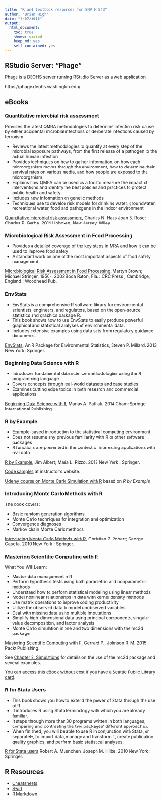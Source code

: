 ```yaml
---
title: "R and textbook resources for ENV H 543"
author: "Brian High"
date: "4/07/2016"
output:
  html_document:
    toc: true
    theme: united
    keep_md: yes
    self-contained: yes
---
```


## RStudio Server: "Phage"

Phage is a DEOHS server running RStudio Server as a web application.

https://phage.deohs.washington.edu/

## eBooks

### Quantitative microbial risk assessment

Provides the latest QMRA methodologies to determine infection risk cause by 
either accidental microbial infections or deliberate infections caused by terrorism

- Reviews the latest methodologies to quantify at every step of the microbial
exposure pathways, from the first release of a pathogen to the actual human
infection
- Provides techniques on how to  gather information, on how each microorganism 
moves through the environment, how to determine their survival rates on various
media, and how people are exposed to the microorganism
- Explains how QMRA can be used as a tool to measure the impact of interventions 
and identify the best policies and practices to protect public health and safety
- Includes new information on genetic methods
- Techniques use to develop risk models for drinking water, groundwater, 
recreational water, food and pathogens in the indoor environment

[Quantitative microbial risk assessment](http://alliance-primo.hosted.exlibrisgroup.com/UW:all:CP51230982940001451), Charles N. Haas Joan B. Rose; Charles P. Gerba. 2014  Hoboken, New Jersey: Wiley.

### Microbiological Risk Assessment in Food Processing

- Provides a detailed coverage of the key steps in MRA and how it can be used to improve food safety
- A standard work on one of the most important aspects of food safety management

[Microbiological Risk Assessment in Food Processing](http://alliance-primo.hosted.exlibrisgroup.com/UW:all:CP71155643330001451), Martyn Brown; Michael Stringer, 1950-.
2002 Boca Raton, Fla. : CRC Press ; Cambridge, England : Woodhead Pub.

### EnvStats

- EnvStats is a comprehensive R software library for environmental scientists,
engineers, and regulators, based on the open-source statistics and graphics 
package R.
- This book shows how to use EnvStats to easily produce powerful graphical and 
statistical analyses of environmental data.
- Includes extensive examples using data sets from regulatory guidance documents.

[EnvStats](http://offcampus.lib.washington.edu/login?url=http://link.springer.com/book/10.1007/978-1-4614-8456-1), An R Package for Environmental Statistics, Steven P. Millard. 2013 New York: Springer.

### Beginning Data Science with R

- Introduces fundamental data science methodologies using the R programming language
- Covers concepts through real-world datasets and case studies
- Examines cutting edge topics in both research and commercial applications

[Beginning Data Science with R](http://alliance-primo.hosted.exlibrisgroup.com/primo_library/libweb/action/dlDisplay.do?vid=UW&search_scope=all&docId=dedupmrg490691634&fn=permalink), Manas A. Pathak. 2014 Cham: Springer International Publishing.

### R by Example

- Example-based introduction to the statistical computing environment
- Does not assume any previous familiarity with R or other software packages
- R functions are presented in the context of interesting applications with real data

[R by Example](http://alliance-primo.hosted.exlibrisgroup.com/UW:all:CP71109296790001451), 
Jim Albert; Maria L. Rizzo. 2012 New York : Springer.

[Code samples](http://personal.bgsu.edu/~mrizzo/Rx/Rx.code.R) at instructor's website.

[Udemy course on Monte Carlo Simulation with R](https://www.udemy.com/r-programming-for-simulation-and-monte-carlo-methods/learn/v4/overview) based on _R by Example_

### Introducing Monte Carlo Methods with R

The book covers:

- Basic random generation algorithms
- Monte Carlo techniques for integration and optimization
- Convergence diagnoses
- Markov chain Monte Carlo methods

[Introducing Monte Carlo Methods with R](http://alliance-primo.hosted.exlibrisgroup.com/UW:all:CP71173371900001451), Christian P. Robert; George Casella. 2010 New York : Springer.

### Mastering Scientific Computing with R

What You Will Learn:

- Master data management in R
- Perform hypothesis tests using both parametric and nonparametric methods
- Understand how to perform statistical modeling using linear methods
- Model nonlinear relationships in data with kernel density methods
- Use matrix operations to improve coding productivity
- Utilize the observed data to model unobserved variables
- Deal with missing data using multiple imputations
- Simplify high-dimensional data using principal components, singular value decomposition, and factor analysis
- Monte Carlo simulation in one and two dimensions with the mc2d package

[Mastering Scientific Computing with R](http://shop.oreilly.com/product/9781783555253.do), Gerrard P., Johnson R. M. 2015 Packt Publishing.

See [Chapter 8. Simulations](https://books.google.com/books?id=MI92BgAAQBAJ&lpg=PA285&ots=FRoO7PRGIU&dq=%22Chapter%208.%20Simulations%22&pg=PA285#v=onepage&q=%22Chapter%208.%20Simulations%22&f=false) for details on the use of the mc2d package and several examples.

You can [access this eBook without  cost](http://ezproxy.spl.org:2048/login?url=http://proquest.safaribooksonline.com/9781783555253) 
if you have a Seattle Public Library [card](http://www.spl.org/using-the-library/get-started/get-a-library-card).

### R for Stata Users

- This book shows you how to extend the power of Stata through the use of R. 
- It introduces R using Stata terminology with which you are already familiar. 
- It steps through more than 30 programs written in both languages, comparing and contrasting the two packages' different approaches. 
- When finished, you will be able to use R in conjunction with Stata, or separately, to import data, manage and transform it, create publication quality graphics, and perform basic statistical analyses.

[R for Stata users](http://alliance-primo.hosted.exlibrisgroup.com/UW:all:CP71161669170001451)
Robert A. Muenchen, Joseph M. Hilbe. 2010 New York : Springer.

## R Resources

- [Cheatsheets](https://www.rstudio.com/resources/cheatsheets/)
- [Swirl](http://swirlstats.com/students.html)
- [R Markdown](http://rmarkdown.rstudio.com/)